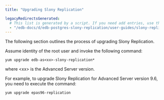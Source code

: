 ```yaml
---
title: "Upgrading Slony Replication"

legacyRedirectsGenerated:
  # This list is generated by a script. If you need add entries, use the `legacyRedirects` key.
  - "/edb-docs/d/edb-postgres-slony-replication/user-guides/slony-replication-guide/1.0/upgrade.html"
---
```


<div id="upgrade" class="registered_link"></div>

The following section outlines the process of upgrading Slony Replication.

Assume identity of the root user and invoke the following command:

```text
yum upgrade edb-as<xx>-slony-replication*
```

where &lt;xx> is the Advanced Server version.

For example, to upgrade Slony Replication for Advanced Server version 9.6, you need to execute the command:

```text
yum upgrade epas96-replication
```
